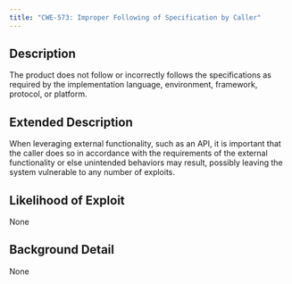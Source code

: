 ```yaml
---
title: "CWE-573: Improper Following of Specification by Caller"
---
```


## Description
The product does not follow or incorrectly follows the specifications as required by the implementation language, environment, framework, protocol, or platform.

## Extended Description
When leveraging external functionality, such as an API, it is important that the caller does so in accordance with the requirements of the external functionality or else unintended behaviors may result, possibly leaving the system vulnerable to any number of exploits.

## Likelihood of Exploit
None

## Background Detail
None
        